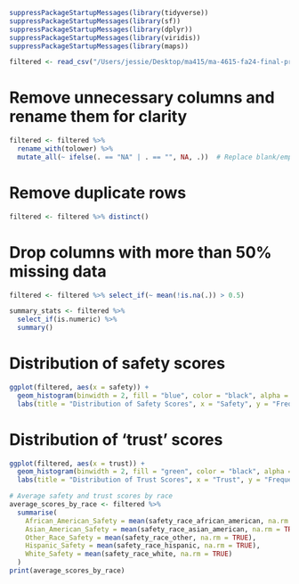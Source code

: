 

```r
suppressPackageStartupMessages(library(tidyverse))
suppressPackageStartupMessages(library(sf))
suppressPackageStartupMessages(library(dplyr))
suppressPackageStartupMessages(library(viridis))
suppressPackageStartupMessages(library(maps))

```


```r
filtered <- read_csv("/Users/jessie/Desktop/ma415/ma-4615-fa24-final-project-group-7/dataset/Police_Sentiment_Survey.csv")
```

# Remove unnecessary columns and rename them for clarity

```r
filtered <- filtered %>%
  rename_with(tolower) %>%
  mutate_all(~ ifelse(. == "NA" | . == "", NA, .))  # Replace blank/empty strings with NA

```

# Remove duplicate rows
```r
filtered <- filtered %>% distinct()
```

# Drop columns with more than 50% missing data

```r
filtered <- filtered %>% select_if(~ mean(!is.na(.)) > 0.5)
```


```r
summary_stats <- filtered %>%
  select_if(is.numeric) %>%
  summary()
```

# Distribution of safety scores
```r
ggplot(filtered, aes(x = safety)) +
  geom_histogram(binwidth = 2, fill = "blue", color = "black", alpha = 0.7) +
  labs(title = "Distribution of Safety Scores", x = "Safety", y = "Frequency")
```

# Distribution of 'trust' scores
```r
ggplot(filtered, aes(x = trust)) +
  geom_histogram(binwidth = 2, fill = "green", color = "black", alpha = 0.7) +
  labs(title = "Distribution of Trust Scores", x = "Trust", y = "Frequency")
```

```r
# Average safety and trust scores by race
average_scores_by_race <- filtered %>%
  summarise(
    African_American_Safety = mean(safety_race_african_american, na.rm = TRUE),
    Asian_American_Safety = mean(safety_race_asian_american, na.rm = TRUE),
    Other_Race_Safety = mean(safety_race_other, na.rm = TRUE),
    Hispanic_Safety = mean(safety_race_hispanic, na.rm = TRUE),
    White_Safety = mean(safety_race_white, na.rm = TRUE)
  )
print(average_scores_by_race)

```


